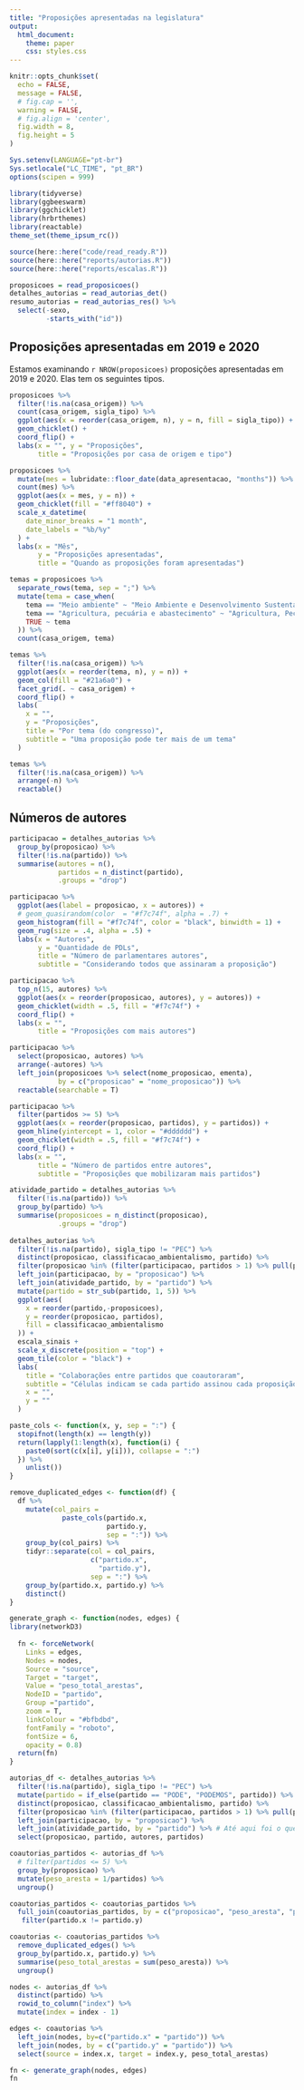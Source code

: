 ```yaml
---
title: "Proposições apresentadas na legislatura"
output:
  html_document:
    theme: paper
    css: styles.css
---
```


```r
knitr::opts_chunk$set(
  echo = FALSE,
  message = FALSE,
  # fig.cap = '',
  warning = FALSE,
  # fig.align = 'center',
  fig.width = 8,
  fig.height = 5
)

Sys.setenv(LANGUAGE="pt-br")
Sys.setlocale("LC_TIME", "pt_BR")
options(scipen = 999)
```

```r
library(tidyverse)
library(ggbeeswarm)
library(ggchicklet)
library(hrbrthemes)
library(reactable)
theme_set(theme_ipsum_rc())

source(here::here("code/read_ready.R"))
source(here::here("reports/autorias.R"))
source(here::here("reports/escalas.R"))
```

```r
proposicoes = read_proposicoes()
detalhes_autorias = read_autorias_det()
resumo_autorias = read_autorias_res() %>%  
  select(-sexo,
         -starts_with("id"))
```

## Proposições apresentadas em 2019 e 2020

Estamos examinando `r NROW(proposicoes)` proposições apresentadas em 2019 e 2020. Elas tem os seguintes tipos.

```r
proposicoes %>% 
  filter(!is.na(casa_origem)) %>% 
  count(casa_origem, sigla_tipo) %>% 
  ggplot(aes(x = reorder(casa_origem, n), y = n, fill = sigla_tipo)) + 
  geom_chicklet() + 
  coord_flip() + 
  labs(x = "", y = "Proposições", 
       title = "Proposições por casa de origem e tipo")
```


```r
proposicoes %>%
  mutate(mes = lubridate::floor_date(data_apresentacao, "months")) %>%
  count(mes) %>%
  ggplot(aes(x = mes, y = n)) +
  geom_chicklet(fill = "#ff8040") +
  scale_x_datetime(
    date_minor_breaks = "1 month",
    date_labels = "%b/%y"
  ) +
  labs(x = "Mês",
       y = "Proposições apresentadas",
       title = "Quando as proposições foram apresentadas")
```

```r
temas = proposicoes %>%
  separate_rows(tema, sep = ";") %>%
  mutate(tema = case_when(
    tema == "Meio ambiente" ~ "Meio Ambiente e Desenvolvimento Sustentável", 
    tema == "Agricultura, pecuária e abastecimento" ~ "Agricultura, Pecuária, Pesca e Extrativismo", 
    TRUE ~ tema 
  )) %>% 
  count(casa_origem, tema) 

temas %>%
  filter(!is.na(casa_origem)) %>% 
  ggplot(aes(x = reorder(tema, n), y = n)) +
  geom_col(fill = "#21a6a0") +
  facet_grid(. ~ casa_origem) + 
  coord_flip() +
  labs(
    x = "",
    y = "Proposições",
    title = "Por tema (do congresso)",
    subtitle = "Uma proposição pode ter mais de um tema"
  )
```

```r
temas %>% 
  filter(!is.na(casa_origem)) %>% 
  arrange(-n) %>% 
  reactable()
```

## Números de autores

```r
participacao = detalhes_autorias %>%
  group_by(proposicao) %>% 
  filter(!is.na(partido)) %>% 
  summarise(autores = n(), 
            partidos = n_distinct(partido), 
            .groups = "drop")
```

```r
participacao %>%
  ggplot(aes(label = proposicao, x = autores)) +
  # geom_quasirandom(color  = "#f7c74f", alpha = .7) +
  geom_histogram(fill = "#f7c74f", color = "black", binwidth = 1) +
  geom_rug(size = .4, alpha = .5) + 
  labs(x = "Autores",
       y = "Quantidade de PDLs",
       title = "Número de parlamentares autores",
       subtitle = "Considerando todos que assinaram a proposição")
```

```r
participacao %>% 
  top_n(15, autores) %>% 
  ggplot(aes(x = reorder(proposicao, autores), y = autores)) + 
  geom_chicklet(width = .5, fill = "#f7c74f") +
  coord_flip() + 
  labs(x = "", 
       title = "Proposições com mais autores")
```
```r
participacao %>% 
  select(proposicao, autores) %>% 
  arrange(-autores) %>% 
  left_join(proposicoes %>% select(nome_proposicao, ementa), 
            by = c("proposicao" = "nome_proposicao")) %>% 
  reactable(searchable = T)
```


```r
participacao %>% 
  filter(partidos >= 5) %>% 
  ggplot(aes(x = reorder(proposicao, partidos), y = partidos)) + 
  geom_hline(yintercept = 1, color = "#dddddd") + 
  geom_chicklet(width = .5, fill = "#f7c74f") +
  coord_flip() + 
  labs(x = "", 
       title = "Número de partidos entre autores", 
       subtitle = "Proposições que mobilizaram mais partidos")
```
```r
atividade_partido = detalhes_autorias %>% 
  filter(!is.na(partido)) %>% 
  group_by(partido) %>% 
  summarise(proposicoes = n_distinct(proposicao), 
            .groups = "drop")
  
detalhes_autorias %>%
  filter(!is.na(partido), sigla_tipo != "PEC") %>% 
  distinct(proposicao, classificacao_ambientalismo, partido) %>%
  filter(proposicao %in% (filter(participacao, partidos > 1) %>% pull(proposicao))) %>%
  left_join(participacao, by = "proposicao") %>%
  left_join(atividade_partido, by = "partido") %>%
  mutate(partido = str_sub(partido, 1, 5)) %>% 
  ggplot(aes(
    x = reorder(partido,-proposicoes),
    y = reorder(proposicao, partidos), 
    fill = classificacao_ambientalismo
  )) +
  escala_sinais +
  scale_x_discrete(position = "top") + 
  geom_tile(color = "black") +
  labs(
    title = "Colaborações entre partidos que coautoraram",
    subtitle = "Células indicam se cada partido assinou cada proposição. Ignoramos PECs.",
    x = "",
    y = ""
  )
```
```r
paste_cols <- function(x, y, sep = ":") {
  stopifnot(length(x) == length(y))
  return(lapply(1:length(x), function(i) {
    paste0(sort(c(x[i], y[i])), collapse = ":")
  }) %>%
    unlist())
}

remove_duplicated_edges <- function(df) {
  df %>%
    mutate(col_pairs =
             paste_cols(partido.x,
                        partido.y,
                        sep = ":")) %>%
    group_by(col_pairs) %>%
    tidyr::separate(col = col_pairs,
                    c("partido.x",
                      "partido.y"),
                    sep = ":") %>%
    group_by(partido.x, partido.y) %>%
    distinct()
}

generate_graph <- function(nodes, edges) {
library(networkD3)
  
  fn <- forceNetwork(
    Links = edges, 
    Nodes = nodes,
    Source = "source", 
    Target = "target",
    Value = "peso_total_arestas", 
    NodeID = "partido",
    Group ="partido", 
    zoom = T,
    linkColour = "#bfbdbd",
    fontFamily = "roboto",
    fontSize = 6,
    opacity = 0.8)
  return(fn)
}

autorias_df <- detalhes_autorias %>%
  filter(!is.na(partido), sigla_tipo != "PEC") %>% 
  mutate(partido = if_else(partido == "PODE", "PODEMOS", partido)) %>% #Adicionei
  distinct(proposicao, classificacao_ambientalismo, partido) %>%
  filter(proposicao %in% (filter(participacao, partidos > 1) %>% pull(proposicao))) %>%
  left_join(participacao, by = "proposicao") %>%
  left_join(atividade_partido, by = "partido") %>% # Até aqui foi o que Naza fez
  select(proposicao, partido, autores, partidos)

coautorias_partidos <- autorias_df %>% 
  # filter(partidos <= 5) %>% 
  group_by(proposicao) %>% 
  mutate(peso_aresta = 1/partidos) %>% 
  ungroup()

coautorias_partidos <- coautorias_partidos %>% 
  full_join(coautorias_partidos, by = c("proposicao", "peso_aresta", "partidos", "autores")) %>% 
   filter(partido.x != partido.y)

coautorias <- coautorias_partidos %>% 
  remove_duplicated_edges() %>% 
  group_by(partido.x, partido.y) %>% 
  summarise(peso_total_arestas = sum(peso_aresta)) %>% 
  ungroup()

nodes <- autorias_df %>% 
  distinct(partido) %>%
  rowid_to_column("index") %>% 
  mutate(index = index - 1)

edges <- coautorias %>% 
  left_join(nodes, by=c("partido.x" = "partido")) %>% 
  left_join(nodes, by = c("partido.y" = "partido")) %>% 
  select(source = index.x, target = index.y, peso_total_arestas) 

fn <- generate_graph(nodes, edges)
fn

```

